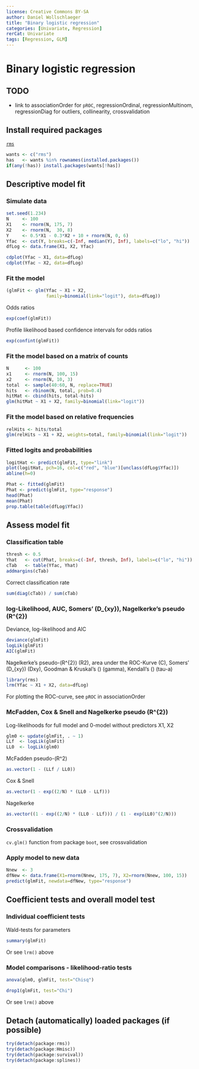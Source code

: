 ```yaml
---
license: Creative Commons BY-SA
author: Daniel Wollschlaeger
title: "Binary logistic regression"
categories: [Univariate, Regression]
rerCat: Univariate
tags: [Regression, GLM]
---
```


Binary logistic regression
=========================

TODO
-------------------------

 - link to associationOrder for `pROC`, regressionOrdinal, regressionMultinom, regressionDiag for outliers, collinearity, crossvalidation

Install required packages
-------------------------

[`rms`](http://cran.r-project.org/package=rms)

```r
wants <- c("rms")
has   <- wants %in% rownames(installed.packages())
if(any(!has)) install.packages(wants[!has])
```

Descriptive model fit
-------------------------

### Simulate data
    
```r
set.seed(1.234)
N     <- 100
X1    <- rnorm(N, 175, 7)
X2    <- rnorm(N,  30, 8)
Y     <- 0.5*X1 - 0.3*X2 + 10 + rnorm(N, 0, 6)
Yfac  <- cut(Y, breaks=c(-Inf, median(Y), Inf), labels=c("lo", "hi"))
dfLog <- data.frame(X1, X2, Yfac)
```

```r
cdplot(Yfac ~ X1, data=dfLog)
cdplot(Yfac ~ X2, data=dfLog)
```

### Fit the model

```r
(glmFit <- glm(Yfac ~ X1 + X2,
               family=binomial(link="logit"), data=dfLog))
```

Odds ratios

```r
exp(coef(glmFit))
```

Profile likelihood based confidence intervals for odds ratios

```r
exp(confint(glmFit))
```

### Fit the model based on a matrix of counts

```r
N      <- 100
x1     <- rnorm(N, 100, 15)
x2     <- rnorm(N, 10, 3)
total  <- sample(40:60, N, replace=TRUE)
hits   <- rbinom(N, total, prob=0.4)
hitMat <- cbind(hits, total-hits)
glm(hitMat ~ X1 + X2, family=binomial(link="logit"))
```

### Fit the model based on relative frequencies

```r
relHits <- hits/total
glm(relHits ~ X1 + X2, weights=total, family=binomial(link="logit"))
```

### Fitted logits and probabilities

```r
logitHat <- predict(glmFit, type="link")
plot(logitHat, pch=16, col=c("red", "blue")[unclass(dfLog$Yfac)])
abline(h=0)
```

```r
Phat <- fitted(glmFit)
Phat <- predict(glmFit, type="response")
head(Phat)
mean(Phat)
prop.table(table(dfLog$Yfac))
```

Assess model fit
-------------------------

### Classification table

```r
thresh <- 0.5
Yhat   <- cut(Phat, breaks=c(-Inf, thresh, Inf), labels=c("lo", "hi"))
cTab   <- table(Yfac, Yhat)
addmargins(cTab)
```

Correct classification rate

```r
sum(diag(cTab)) / sum(cTab)
```

### log-Likelihood, AUC, Somers' \(D_{xy}\), Nagelkerke's pseudo \(R^{2}\)

Deviance, log-likelihood and AIC

```r
deviance(glmFit)
logLik(glmFit)
AIC(glmFit)
```

Nagelkerke's pseudo-\(R^{2}\) (R2), area under the ROC-Kurve (C), Somers' \(D_{xy}\) (Dxy), Goodman & Kruskal's \(\gamma\) (gamma), Kendall's \(\tau\) (tau-a)

```r
library(rms)
lrm(Yfac ~ X1 + X2, data=dfLog)
```

For plotting the ROC-curve, see `pROC` in associationOrder

### McFadden, Cox & Snell and Nagelkerke pseudo \(R^{2}\)

Log-likelihoods for full model and 0-model without predictors X1, X2

```r
glm0 <- update(glmFit, . ~ 1)
LLf  <- logLik(glmFit)
LL0  <- logLik(glm0)
```

McFadden pseudo-\(R^2\)

```r
as.vector(1 - (LLf / LL0))
```

Cox & Snell

```r
as.vector(1 - exp((2/N) * (LL0 - LLf)))
```

Nagelkerke

```r
as.vector((1 - exp((2/N) * (LL0 - LLf))) / (1 - exp(LL0)^(2/N)))
```

### Crossvalidation

`cv.glm()` function from package `boot`, see crossvalidation

### Apply model to new data

```r
Nnew  <- 3
dfNew <- data.frame(X1=rnorm(Nnew, 175, 7), X2=rnorm(Nnew, 100, 15))
predict(glmFit, newdata=dfNew, type="response")
```

Coefficient tests and overall model test
-------------------------

### Individual coefficient tests

Wald-tests for parameters

```r
summary(glmFit)
```

Or see `lrm()` above

### Model comparisons - likelihood-ratio tests

```r
anova(glm0, glmFit, test="Chisq")
```

```r
drop1(glmFit, test="Chi")
```

Or see `lrm()` above

Detach (automatically) loaded packages (if possible)
-------------------------

```r
try(detach(package:rms))
try(detach(package:Hmisc))
try(detach(package:survival))
try(detach(package:splines))
```
